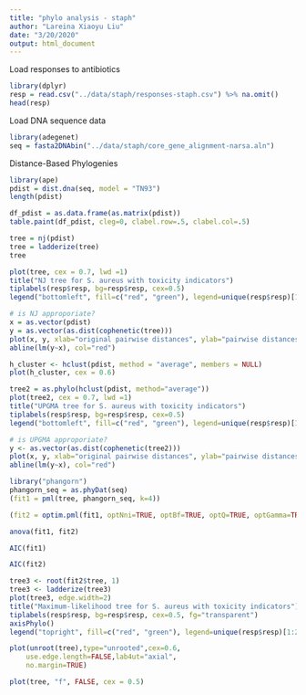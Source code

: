 ```yaml
---
title: "phylo analysis - staph"
author: "Lareina Xiaoyu Liu"
date: "3/20/2020"
output: html_document
---
```


Load responses to antibiotics
```r
library(dplyr)
resp = read.csv("../data/staph/responses-staph.csv") %>% na.omit()
head(resp)
```

Load DNA sequence data
```r
library(adegenet)
seq = fasta2DNAbin("../data/staph/core_gene_alignment-narsa.aln")
```

Distance-Based Phylogenies
```r
library(ape)
pdist = dist.dna(seq, model = "TN93") 
length(pdist) 
```

```r
df_pdist = as.data.frame(as.matrix(pdist))
table.paint(df_pdist, cleg=0, clabel.row=.5, clabel.col=.5) 
```

```r
tree = nj(pdist)
tree = ladderize(tree)
tree 
```

```r
plot(tree, cex = 0.7, lwd =1)
title("NJ tree for S. aureus with toxicity indicators")
tiplabels(resp$resp, bg=resp$resp, cex=0.5) 
legend("bottomleft", fill=c("red", "green"), legend=unique(resp$resp)[1:2])
```

```r
# is NJ approporiate?
x = as.vector(pdist)
y = as.vector(as.dist(cophenetic(tree)))
plot(x, y, xlab="original pairwise distances", ylab="pairwise distances on the tree", main="NJ's goodness of fit", pch=20, col=transp("black",.1), cex=3)
abline(lm(y~x), col="red")
```

```r
h_cluster <- hclust(pdist, method = "average", members = NULL)
plot(h_cluster, cex = 0.6)
```

```r
tree2 = as.phylo(hclust(pdist, method="average"))
plot(tree2, cex = 0.7, lwd =1)
title("UPGMA tree for S. aureus with toxicity indicators")
tiplabels(resp$resp, bg=resp$resp, cex=0.5) 
legend("bottomleft", fill=c("red", "green"), legend=unique(resp$resp)[1:2])
```


```r
# is UPGMA approporiate?
y <- as.vector(as.dist(cophenetic(tree2)))
plot(x, y, xlab="original pairwise distances", ylab="pairwise distances on the tree", main="UPGMA's goodness of fit", pch=20, col=transp("black",.1), cex=3)
abline(lm(y~x), col="red")
```

```r
library("phangorn")
phangorn_seq = as.phyDat(seq)
(fit1 = pml(tree, phangorn_seq, k=4))
```


```r
(fit2 = optim.pml(fit1, optNni=TRUE, optBf=TRUE, optQ=TRUE, optGamma=TRUE))
```

```r
anova(fit1, fit2)
```

```r
AIC(fit1)
```

```r
AIC(fit2)
```

```r
tree3 <- root(fit2$tree, 1)
tree3 <- ladderize(tree3)
plot(tree3, edge.width=2)
title("Maximum-likelihood tree for S. aureus with toxicity indicators")
tiplabels(resp$resp, bg=resp$resp, cex=0.5, fg="transparent")
axisPhylo()
legend("topright", fill=c("red", "green"), legend=unique(resp$resp)[1:2])
```

```r
plot(unroot(tree),type="unrooted",cex=0.6,
    use.edge.length=FALSE,lab4ut="axial",
    no.margin=TRUE)
```

```r
plot(tree, "f", FALSE, cex = 0.5)
```

